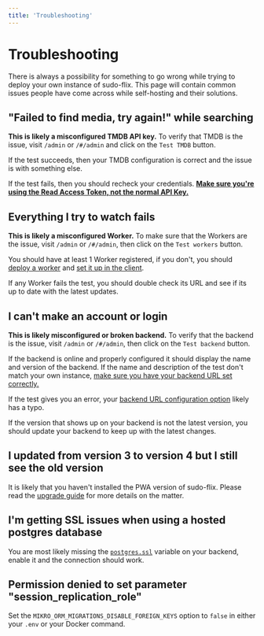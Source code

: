 ```yaml
---
title: 'Troubleshooting'
---
```


# Troubleshooting

There is always a possibility for something to go wrong while trying to deploy your own instance of sudo-flix. This page will contain common issues people have come across while self-hosting and their solutions.

## "Failed to find media, try again!" while searching

**This is likely a misconfigured TMDB API key.** To verify that TMDB is the issue, visit `/admin` or `/#/admin` and click on the `Test TMDB` button.

If the test succeeds, then your TMDB configuration is correct and the issue is with something else.

If the test fails, then you should recheck your credentials. [**Make sure you're using the Read Access Token, not the normal API Key.**](https://www.themoviedb.org/settings/api#v4_auth_key)

## Everything I try to watch fails

**This is likely a misconfigured Worker.** To make sure that the Workers are the issue, visit `/admin` or `/#/admin`, then click on the `Test workers` button.

You should have at least 1 Worker registered, if you don't, you should [deploy a worker](../proxy/deploy.mdx) and [set it up in the client](../client/configuration.mdx#vite-cors-proxy-url).

If any Worker fails the test, you should double check its URL and see if its up to date with the latest updates.

## I can't make an account or login

**This is likely misconfigured or broken backend.** To verify that the backend is the issue, visit `/admin` or `/#/admin`, then click on the `Test backend` button.

If the backend is online and properly configured it should display the name and version of the backend. If the name and description of the test don't match your own instance, [make sure you have your backend URL set correctly.](../client/configuration.mdx#vite-backend-url)

If the test gives you an error, your [backend URL configuration option](../client/configuration.mdx#vite-backend-url) likely has a typo.

If the version that shows up on your backend is not the latest version, you should update your backend to keep up with the latest changes.

## I updated from version 3 to version 4 but I still see the old version

It is likely that you haven't installed the PWA version of sudo-flix. Please read the [upgrade guide](../client/upgrade.mdx) for more details on the matter.

## I'm getting SSL issues when using a hosted postgres database

You are most likely missing the [`postgres.ssl`](../backend/configuration.mdx#postgres-ssl) variable on your backend, enable it and the connection should work.

## Permission denied to set parameter "session_replication_role"

Set the `MIKRO_ORM_MIGRATIONS_DISABLE_FOREIGN_KEYS` option to `false` in either your `.env` or your Docker command.
